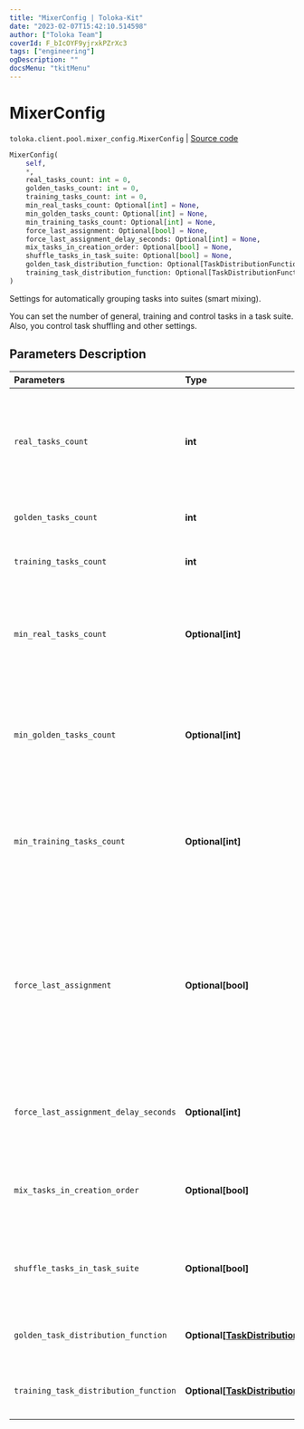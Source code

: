 ```yaml
---
title: "MixerConfig | Toloka-Kit"
date: "2023-02-07T15:42:10.514598"
author: ["Toloka Team"]
coverId: F_bIcOYF9yjrxkPZrXc3
tags: ["engineering"]
ogDescription: ""
docsMenu: "tkitMenu"
---
```


# MixerConfig
`toloka.client.pool.mixer_config.MixerConfig` | [Source code](https://github.com/Toloka/toloka-kit/blob/v1.1.3/src/client/pool/mixer_config.py#L7)

```python
MixerConfig(
    self,
    *,
    real_tasks_count: int = 0,
    golden_tasks_count: int = 0,
    training_tasks_count: int = 0,
    min_real_tasks_count: Optional[int] = None,
    min_golden_tasks_count: Optional[int] = None,
    min_training_tasks_count: Optional[int] = None,
    force_last_assignment: Optional[bool] = None,
    force_last_assignment_delay_seconds: Optional[int] = None,
    mix_tasks_in_creation_order: Optional[bool] = None,
    shuffle_tasks_in_task_suite: Optional[bool] = None,
    golden_task_distribution_function: Optional[TaskDistributionFunction] = None,
    training_task_distribution_function: Optional[TaskDistributionFunction] = None
)
```

Settings for automatically grouping tasks into suites (smart mixing).

You can set the number of general, training and control tasks in a task suite. Also, you control task shuffling and other settings.

## Parameters Description

| Parameters | Type | Description |
| :----------| :----| :-----------|
`real_tasks_count`|**int**|<p>The number of general tasks in a task suite. If `training_task_distribution_function` or `golden_task_distribution_function` are used then `real_tasks_count` denotes the maximum number of tasks in a task suite.</p>
`golden_tasks_count`|**int**|<p>The number of control tasks in a task suite.</p>
`training_tasks_count`|**int**|<p>The number of training tasks in a task suite.</p>
`min_real_tasks_count`|**Optional\[int\]**|<p>The minimum number of general tasks in a task suite if there are not enough tasks left to create a full task suite. Allowed range: from 0 to `real_tasks_count`. By default, the `min_real_tasks_count` value equals to the `real_tasks_count` value.</p>
`min_golden_tasks_count`|**Optional\[int\]**|<p>The minimum number of control tasks in a task suite if there are not enough control tasks left to create a full task suite. Allowed range: from 0 to `golden_tasks_count`. By default, the `min_golden_tasks_count` value equals to the `golden_tasks_count` value.</p>
`min_training_tasks_count`|**Optional\[int\]**|<p>The minimum number of training tasks in a task suite if there are not enough training tasks left to create a full task suite. Allowed range: from 0 to `training_tasks_count`. By default, the `min_training_tasks_count` value equals to the `training_tasks_count` value.</p>
`force_last_assignment`|**Optional\[bool\]**|<p>A setting used when the number of remaining general tasks in the pool is less than the `min_real_tasks_count` value. Note, that there must be enough control and training tasks to create a task suite.</p> <ul> <li>`True` — An incomplete task suite is assigned.</li> <li>`False` — An incomplete task suite is not assigned. It is useful if you add tasks to an open pool.</li> </ul> <p>Default: `True`.</p>
`force_last_assignment_delay_seconds`|**Optional\[int\]**|<p>Time in seconds before assigning the last task suite. This parameter is used if `force_last_assignment` is set to `True`. Allowed range: from 0 to 86,400 seconds (one day).</p>
`mix_tasks_in_creation_order`|**Optional\[bool\]**|<ul> <li>`True` — Tasks are grouped in task suites in the order they were created.</li> <li>`False` — Tasks are chosen for a task suite in a random order.</li> </ul>
`shuffle_tasks_in_task_suite`|**Optional\[bool\]**|<ul> <li>`True` — Tasks in a task suite are shuffled on the page.</li> <li>`False` — Tasks in a task suite are placed on the page in the order they were created.</li> </ul>
`golden_task_distribution_function`|**Optional\[[TaskDistributionFunction](/docs-new/toloka-kit/reference/toloka.client.task_distribution_function.TaskDistributionFunction)\]**|<p>Customizing the number of control tasks in a task suite depending on completed tasks by a Toloker.</p>
`training_task_distribution_function`|**Optional\[[TaskDistributionFunction](/docs-new/toloka-kit/reference/toloka.client.task_distribution_function.TaskDistributionFunction)\]**|<p>Customizing the number of training tasks in a task suite depending on completed tasks by a Toloker.</p>

